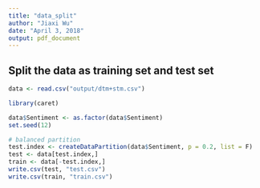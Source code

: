 ---
title: "data_split"
author: "Jiaxi Wu"
date: "April 3, 2018"
output: pdf_document
---

## Split the data as training set and test set 

```{r}
data <- read.csv("output/dtm+stm.csv")

library(caret)

data$Sentiment <- as.factor(data$Sentiment)
set.seed(12)

# balanced partition
test.index <- createDataPartition(data$Sentiment, p = 0.2, list = F)
test <- data[test.index,]
train <- data[-test.index,]
write.csv(test, "test.csv")
write.csv(train, "train.csv")
```